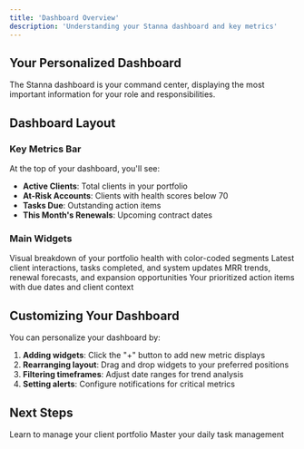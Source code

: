 ```yaml
---
title: 'Dashboard Overview'
description: 'Understanding your Stanna dashboard and key metrics'
---
```


## Your Personalized Dashboard

The Stanna dashboard is your command center, displaying the most important information for your role and responsibilities.

## Dashboard Layout

### Key Metrics Bar
At the top of your dashboard, you'll see:
- **Active Clients**: Total clients in your portfolio
- **At-Risk Accounts**: Clients with health scores below 70
- **Tasks Due**: Outstanding action items
- **This Month's Renewals**: Upcoming contract dates

### Main Widgets

<CardGroup cols={2}>
  <Card title="Client Health Overview" icon="heart-pulse">
    Visual breakdown of your portfolio health with color-coded segments
  </Card>
  
  <Card title="Recent Activity" icon="clock">
    Latest client interactions, tasks completed, and system updates
  </Card>
  
  <Card title="Revenue Pipeline" icon="dollar-sign">
    MRR trends, renewal forecasts, and expansion opportunities
  </Card>
  
  <Card title="Task Queue" icon="list-check">
    Your prioritized action items with due dates and client context
  </Card>
</CardGroup>

## Customizing Your Dashboard

You can personalize your dashboard by:
1. **Adding widgets**: Click the "+" button to add new metric displays
2. **Rearranging layout**: Drag and drop widgets to your preferred positions
3. **Filtering timeframes**: Adjust date ranges for trend analysis
4. **Setting alerts**: Configure notifications for critical metrics

## Next Steps

<CardGroup cols={2}>
  <Card title="Client Management" icon="users" href="/features/client-management">
    Learn to manage your client portfolio
  </Card>
  
  <Card title="Task Workflows" icon="workflow" href="/user-guides/cs-pro/task-management">
    Master your daily task management
  </Card>
</CardGroup>